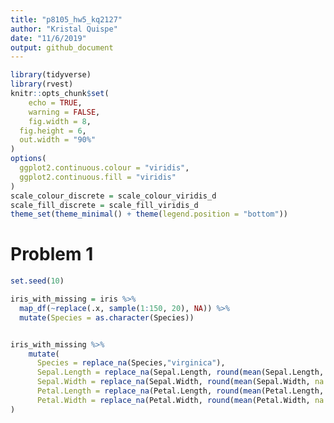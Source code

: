 ```yaml
---
title: "p8105_hw5_kq2127"
author: "Kristal Quispe"
date: "11/6/2019"
output: github_document
---
```


```r
library(tidyverse)
library(rvest)
knitr::opts_chunk$set(
	echo = TRUE,
	warning = FALSE,
	fig.width = 8, 
  fig.height = 6,
  out.width = "90%"
)
options(
  ggplot2.continuous.colour = "viridis",
  ggplot2.continuous.fill = "viridis"
)
scale_colour_discrete = scale_colour_viridis_d
scale_fill_discrete = scale_fill_viridis_d
theme_set(theme_minimal() + theme(legend.position = "bottom"))
```

# Problem 1

```r
set.seed(10)

iris_with_missing = iris %>% 
  map_df(~replace(.x, sample(1:150, 20), NA)) %>%
  mutate(Species = as.character(Species))


iris_with_missing %>% 
    mutate( 
      Species = replace_na(Species,"virginica"), 
      Sepal.Length = replace_na(Sepal.Length, round(mean(Sepal.Length, na.rm = TRUE),1)),
      Sepal.Width = replace_na(Sepal.Width, round(mean(Sepal.Width, na.rm = TRUE),1)),
      Petal.Length = replace_na(Petal.Length, round(mean(Petal.Length, na.rm = TRUE),1)),
      Petal.Width = replace_na(Petal.Width, round(mean(Petal.Width, na.rm = TRUE),1))
)
```

